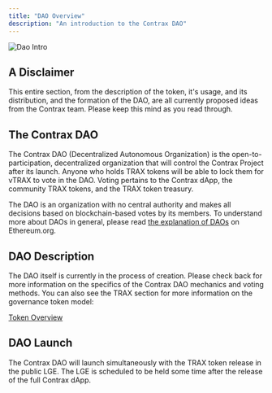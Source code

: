 ```yaml
---
title: "DAO Overview"
description: "An introduction to the Contrax DAO"
---
```


![Dao Intro](/images/contrax-dao/dao-intro.png)

## A Disclaimer

This entire section, from the description of the token, it's usage, and its
distribution, and the formation of the DAO, are all currently proposed ideas
from the Contrax team. Please keep this mind as you read through.

## The Contrax DAO

The Contrax DAO (Decentralized Autonomous Organization) is the
open-to-participation, decentralized organization that will control the Contrax
Project after its launch. Anyone who holds TRAX tokens will be able to lock them
for vTRAX to vote in the DAO. Voting pertains to the Contrax dApp, the community
TRAX tokens, and the TRAX token treasury.

The DAO is an organization with no central authority and makes all decisions
based on blockchain-based votes by its members. To understand more about DAOs in
general, please read [the explanation of DAOs](https://ethereum.org/en/dao/) on
Ethereum.org.

## DAO Description

The DAO itself is currently in the process of creation. Please check back for
more information on the specifics of the Contrax DAO mechanics and voting
methods. You can also see the TRAX section for more information on the
governance token model:

[Token Overview](/trax-token/introduction)

## DAO Launch

The Contrax DAO will launch simultaneously with the TRAX token release in the
public LGE. The LGE is scheduled to be held some time after the release of the
full Contrax dApp.

